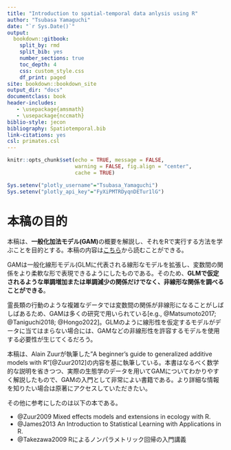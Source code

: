 ```yaml
--- 
title: "Introduction to spatial-temporal data anlysis using R"
author: "Tsubasa Yamaguchi"
date: "`r Sys.Date()`"
output: 
  bookdown::gitbook:
    split_by: rmd  
    split_bib: yes  
    number_sections: true   
    toc_depth: 4 
    css: custom_style.css   
    df_print: paged
site: bookdown::bookdown_site  
output_dir: "docs"  
documentclass: book  
header-includes:
   - \usepackage{amsmath}
   - \usepackage{nccmath}
biblio-style: jecon    
bibliography: Spatiotemporal.bib   
link-citations: yes
csl: primates.csl
---
```


```r
knitr::opts_chunk$set(echo = TRUE, message = FALSE,
                      warning = FALSE, fig.align = "center",
                      cache = TRUE)

Sys.setenv("plotly_username"="Tsubasa_Yamaguchi")
Sys.setenv("plotly_api_key"="FyXiPMTRDyqnDETur1lG")
```

# 本稿の目的 {-}   
本稿は、**一般化加法モデル(GAM)**の概要を解説し、それをRで実行する方法を学ぶことを目的とする。本稿の内容は[こちら](https://tsubasayamaguchi-jinrui.github.io/GAM_nyuumon/)から読むことができる。  

GAMは一般化線形モデル(GLMに代表される線形なモデルを拡張し、変数間の関係をより柔軟な形で表現できるようにしたものである。そのため、**GLMで仮定されるような単調増加または単調減少の関係だけでなく、非線形な関係を調べることができる**。  

霊長類の行動のような複雑なデータでは変数間の関係が非線形になることがしばしばあるため、GAMは多くの研究で用いられている[e.g., @Matsumoto2017; @Taniguchi2018; @Hongo2022]。GLMのように線形性を仮定するモデルがデータに当てはまらない場合には、GAMなどの非線形性を許容するモデルを使用する必要性が生じてくるだろう。  

本稿は、Alain Zuurが執筆した"A beginner's guide to generalized additive models with R"[@Zuur2012]の内容を基に執筆している。本書はなるべく数学的な説明を省きつつ、実際の生態学のデータを用いてGAMについてわかりやすく解説したもので、GAMの入門として非常によい書籍である。より詳細な情報を知りたい場合は原著にアクセスしていただきたい。  

その他に参考にしたのは以下の本である。  

- @Zuur2009 Mixed effects models and extensions in ecology with R. 
- @James2013 An Introduction to Statistical Learning with Applications in R.  
- @Takezawa2009 Rによるノンパラメトリック回帰の入門講義  
